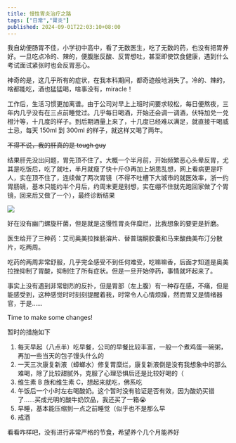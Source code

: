 ```yaml
---
title: 慢性胃炎治疗之路
tags: ["日常","胃炎"]
published: 2024-09-01T22:03:10+08:00
---
```

我自幼便肠胃不佳，小学初中高中，看了无数医生，吃了无数的药，也没有把胃养好。一旦吃点冷的、辣的，便腹胀反酸、反胃想吐，甚至即使饮食健康，遇到什么考试面试紧张时也会反胃恶心。

神奇的是，这几乎所有的症状，在我本科期间，都奇迹般地消失了。冷的、辣的，啥都能吃，酒也猛猛喝，啥事没有，miracle！

工作后，生活习惯更加离谱。由于公司对早上上班时间要求较松，每日便熬夜，三年内几乎没有在三点前睡觉过。几乎每日喝酒，开始还会调一调酒，伏特加兑一兑橙汁等，十几度的样子。到后期酒量上来了，十几度已经难以满足，就直接干喝威士忌，每天 150ml 到 300ml 的样子，就这样又喝了两年。

~~不得不说，我的肝真的是 tough guy~~

结果肝先没出问题，胃先顶不住了。大概一个半月前，开始频繁恶心头晕反胃，尤其是吃饭后，吃了就吐，半月就瘦了快十斤😓再加上胡思乱想，网上看病更是吓人，实在顶不住了，连续做了两次胃镜（不得不吐槽下大城市的就医效率，浙一约胃肠镜，基本只能约半个月后，约周末更是别想，实在绷不住就先跑回家做了个胃镜，回来后又做了一个），最终诊断结果

![](https://blog-img.shinya.click/截屏2024-09-01%2023.16.50.png)

好在没有幽门螺旋杆菌，但是就是这慢性胃炎伴糜烂，比我想象的要更是折磨。

医生给开了三种药：艾司奥美拉挫肠溶片、替普瑞酮胶囊和马来酸曲美布汀分散片，吃两周。

吃药的两周非常舒服，几乎完全感受不到任何难受，吃嘛嘛香，后面才知道是奥美拉挫抑制了胃酸，抑制住了所有症状。但是一旦开始停药，事情就坏起来了。

事实上没有遇到非常剧烈的反扑，但是胃部（左上腹）有一种存在感，不痛，但是能感受到，这种感觉时时刻刻提醒着我，时常令人心情烦躁，然而胃又是情绪器官，于是……

Time to make some changes!

暂时的措施如下

1. 每天早起（八点半）吃早餐，公司的早餐比较丰富，一般一个煮鸡蛋一碗粥，再加一些当天的包子馒头什么的
2. 一天三次康复新液（蟑螂水）修复胃糜烂，康复新液倒是没有我想象中的那么难喝，除了比较甜腻外，克服了心理恐惧后还是比较好喝的（
3. 维生素 B 族和维生素 C，想起来就吃，佛系吃
4. 午饭后一个小时左右喝酸奶。这个暂时没有验证是否有效，因为酸奶买错了……买成光明的酸牛奶饮品，我还买了一箱😭
5. 早睡，基本能压缩到一点之前睡觉（似乎也不是那么早
6. 戒酒

看看咋样吧，没有进行非常严格的节食，希望养个几个月能养好